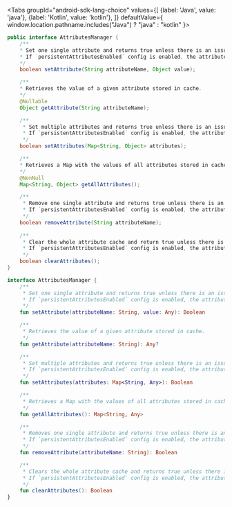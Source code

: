 
<p />

<Tabs
  groupId="android-sdk-lang-choice"
  values={[
    {label: 'Java', value: 'java'},
    {label: 'Kotlin', value: 'kotlin'},
  ]} defaultValue={ window.location.pathname.includes("Java") ? "java" : "kotlin" }>
  <TabItem value="java">

```java
public interface AttributesManager {
    /**
    * Set one single attribute and returns true unless there is an issue storing it. 
    * If `persistentAttributesEnabled` config is enabled, the attribute is also written to the persistent cache.
    */
    boolean setAttribute(String attributeName, Object value);

    /**
    * Retrieves the value of a given attribute stored in cache.
    */
    @Nullable
    Object getAttribute(String attributeName);

    /**
     * Set multiple attributes and returns true unless there is an issue storing them. 
     * If `persistentAttributesEnabled` config is enabled, the attributes are also written to the persistent cache.
     */
    boolean setAttributes(Map<String, Object> attributes);

    /**
    * Retrieves a Map with the values of all attributes stored in cache.
    */
    @NonNull
    Map<String, Object> getAllAttributes();

    /**
     * Remove one single attribute and returns true unless there is an issue deleting it. 
     * If `persistentAttributesEnabled` config is enabled, the attribute is also deleted from the persistent cache and won't be available in a subsequent session.
     */
    boolean removeAttribute(String attributeName);
    
    /**
     * Clear the whole attribute cache and return true unless there is an issue with the operation and some attributes might still be cached. 
     * If `persistentAttributesEnabled` config is enabled, the attributes are also deleted from the persistent cache and won't be available in a subsequent session.
     */
    boolean clearAttributes();
}
```

  </TabItem>
  <TabItem value="kotlin">

```kotlin
interface AttributesManager {
    /**
     * Set one single attribute and returns true unless there is an issue storing it.
     * If `persistentAttributesEnabled` config is enabled, the attribute is also written to the persistent cache.
     */
    fun setAttribute(attributeName: String, value: Any): Boolean

    /**
     * Retrieves the value of a given attribute stored in cache.
     */
    fun getAttribute(attributeName: String): Any?

    /**
     * Set multiple attributes and returns true unless there is an issue storing them.
     * If `persistentAttributesEnabled` config is enabled, the attributes are also written to the persistent cache.
     */
    fun setAttributes(attributes: Map<String, Any>): Boolean

    /**
     * Retrieves a Map with the values of all attributes stored in cache.
     */
    fun getAllAttributes(): Map<String, Any>

    /**
     * Removes one single attribute and returns true unless there is an issue deleting it.
     * If `persistentAttributesEnabled` config is enabled, the attribute is also deleted from the persistent cache and won't be available in a subsequent session.
     */
    fun removeAttribute(attributeName: String): Boolean

    /**
     * Clears the whole attribute cache and returns true unless there is an issue with the operation and some attributes might still be cached.
     * If `persistentAttributesEnabled` config is enabled, the attributes are also deleted from the persistent cache and won't be available in a subsequent session.
     */
    fun clearAttributes(): Boolean
}
```

  </TabItem>
</Tabs>